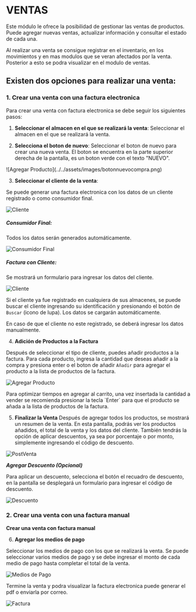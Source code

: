
# **VENTAS**

Este módulo le ofrece la posibilidad de gestionar las ventas de productos. Puede agregar nuevas ventas, actualizar información y consultar el estado de cada una.


<Callout type="info" >
    Al realizar una venta se consigue registrar en el inventario, en los movimientos y en mas modulos que se veran afectados por la venta. Posterior a esto se podra visualizar en el modulo de ventas.
</Callout>

## Existen dos opciones para realizar una venta:


### 1. Crear una venta con una factura electronica

Para crear una venta con factura electronica se debe seguir los siguientes pasos:


1. **Seleccionar el almacen en el que se realizará la venta**: Seleccionar el almacen en el que se realizará la venta.


2. **Selecciona el boton de nuevo**: Seleccionar el boton de nuevo para crear una nueva venta. El boton se encuentra en la parte superior derecha de la pantalla, es un boton verde con el texto "NUEVO".

<div
    style={{display: 'flex', justifyContent: 'center', alignItems: 'center'}}
>
![Agregar Producto](../../assets/images/botonnuevocompra.png)

</div>

3. **Seleccionar el cliente de la venta**: 

Se puede generar una factura electronica con los datos de un cliente registrado o como consumidor final.


![Cliente](../../assets/images/opcionesdefactura.png)


##### Consumidor Final: 

Todos los datos serán generados automáticamente.

![Consumidor Final](../../assets/images/consumidorventa.png)


##### Factura con Cliente:

Se mostrará un formulario para ingresar los datos del cliente.

![Cliente](../../assets/images/electronicadatoscliente.png)


Si el cliente ya fue registrado en cualquiera de sus almacenes, se puede buscar el cliente ingresando su identificación y presionando el botón de `Buscar` (icono de lupa). Los datos se cargarán automáticamente.

En caso de que el cliente no este registrado, se deberá ingresar los datos manualmente.


4. **Adición de Productos a la Factura**

Después de seleccionar el tipo de cliente, puedes añadir productos a la factura. Para cada producto, ingresa la cantidad que deseas añadir a la compra y presiona enter o el boton de añadir 
`Añadir` para agregar el producto a la lista de productos de la factura.

![Agregar Producto](../../assets/images/agregarProductoEnter.png)


<Callout type="info" >
Para optimizar tiempos en agregar al carrito, una vez insertada la cantidad a vender se recomienda presionar la tecla `Enter` para que el producto se añada a la lista de productos de la factura.
</Callout>


5. **Finalizar la Venta**
Después de agregar todos los productos, se mostrará un resumen de la venta. En esta pantalla, podrás ver los productos añadidos, el total de la venta y los datos del cliente. También tendrás la opción de aplicar descuentos, ya sea por porcentaje o por monto, simplemente ingresando el código de descuento.

![PostVenta](../../assets/images/posventa.png)


***Agregar Descuento (Opcional)***

Para aplicar un descuento, selecciona el botón el recuadro de descuento, en la pantalla se desplegará un formulario para ingresar el código de descuento.

![Descuento](../../assets/images/aplicardescuento.png)

### 2. Crear una venta con una factura manual
**Crear una venta con factura manual**

6. **Agregar los medios de pago**

Seleccionar los medios de pago con los que se realizará la venta. Se puede seleccionar varios medios de pago y se debe ingresar el monto de cada medio de pago hasta completar el total de la venta.


![Medios de Pago](../../assets/images/pagosagregados.png)

Termine la venta y podra visualizar la factura electronica puede generar el pdf o enviarla por correo.

![Factura](../../assets/images/facturafinal.png)
